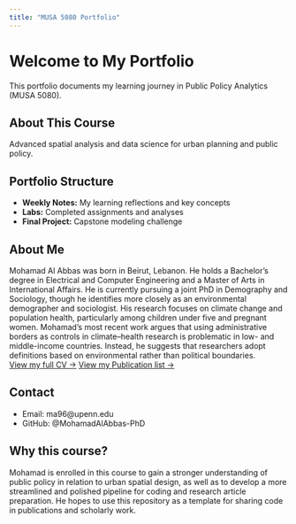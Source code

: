 ```yaml
---
title: "MUSA 5080 Portfolio"
---
```


# Welcome to My Portfolio

This portfolio documents my learning journey in Public Policy Analytics (MUSA 5080).

## About This Course
Advanced spatial analysis and data science for urban planning and public policy.

## Portfolio Structure
- **Weekly Notes:** My learning reflections and key concepts
- **Labs:** Completed assignments and analyses
- **Final Project:** Capstone modeling challenge

## About Me
Mohamad Al Abbas was born in Beirut, Lebanon. He holds a Bachelor’s degree in Electrical and Computer Engineering and a Master of Arts in International Affairs. He is currently pursuing a joint PhD in Demography and Sociology, though he identifies more closely as an environmental demographer and sociologist. His research focuses on climate change and population health, particularly among children under five and pregnant women. Mohamad’s most recent work argues that using administrative borders as controls in climate–health research is problematic in low- and middle-income countries. Instead, he suggests that researchers adopt definitions based on environmental rather than political boundaries.  
[View my full CV →](cv.qmd)
[View my Publication list →](Publications.qmd)

## Contact
- Email: ma96@upenn.edu
- GitHub: @MohamadAlAbbas-PhD

## Why this course?
Mohamad is enrolled in this course to gain a stronger understanding of public policy in relation to urban spatial design, as well as to develop a more streamlined and polished pipeline for coding and research article preparation. He hopes to use this repository as a template for sharing code in publications and scholarly work.